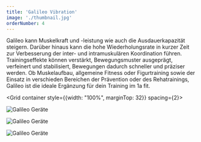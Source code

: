 ```yaml
---
title: 'Galileo Vibration'
image: './thumbnail.jpg'
orderNumber: 4
---
```



Galileo kann Muskelkraft und -leistung wie auch die Ausdauerkapazität steigern. Darüber hinaus kann die hohe
Wiederholungsrate in kurzer Zeit zur Verbesserung der inter- und intramuskulären Koordination führen.
Trainingseffekte können verstärkt, Bewegungsmuster ausgeprägt, verfeinert und stabilisiert, Bewegungen dadurch
schneller und präziser werden. Ob Muskelaufbau, allgemeine Fitness oder Figurtraining sowie der Einsatz in
verschieden Bereichen der Prävention oder des Rehatrainings, Galileo ist die ideale Ergänzung für dein Training im
1a fit.

<Grid container style={{width: "100%", marginTop: 32}} spacing={2}>
  <Grid item xs={6} sm={4}>

![Galileo Geräte](./PT_w30trainer_2262_small.jpg)

  </Grid>
  <Grid item xs={6} sm={4}>

![Galileo Geräte](./PT_m30_3903.jpg)

  </Grid>
  <Grid item xs={6} sm={4}>

![Galileo Geräte](./GalileoFitChipPTBundle.jpg)

  </Grid>
</Grid>
